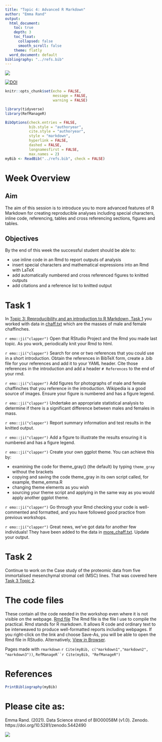 ```yaml
---
title: "Topic 4: Advanced R Markdown"
author: "Emma Rand"
output:
  html_document:
    toc: true
    depth: 3
    toc_float:
      collapsed: false
      smooth_scroll: false
    theme: flatly
  word_document: default
bibliography: "../refs.bib"
---
```



![](../pics/58M.png)

[![DOI](https://zenodo.org/badge/DOI/10.5281/zenodo.5442490.svg)](https://doi.org/10.5281/zenodo.5442490)

```r
knitr::opts_chunk$set(echo = FALSE,
                      message = FALSE,
                      warning = FALSE)
```

```r
library(tidyverse)
library(RefManageR)
```


```r
BibOptions(check.entries = FALSE,
           bib.style = "authoryear",
           cite.style = "authoryear",
           style = "markdown",
           hyperlink = FALSE,
           dashed = FALSE,
           longnamesfirst = FALSE,
           max.names = 2)
myBib <- ReadBib("../refs.bib", check = FALSE)
```


# Week Overview

## Aim
The aim of this session is to introduce you to more advanced features of R Markdown for creating reproducible analyses including special characters, inline code, referencing, tables and cross referencing sections, figures and tables.

## Objectives
By the end of this week the successful student should be able to:

-  use inline code in an Rmd to report outputs of analysis
-  insert special characters and mathematical expressions into an Rmd with LaTeX
-  add automatically numbered and cross referenced figures to knitted outputs
-  add citations and a reference list to knitted output


# Task 1

In [Topic 3: Reproducibility and an introduction to R Markdown, Task 1 ](03_repro_and_intro_to_rmarkdown.html#Task_1) you worked with data in [chaff.txt](../data-raw/chaff.txt) which are the masses of male and female chaffinches.

`r emo::ji("clapper")` Open that RStudio Project and the Rmd you made last topic. As you work, periodically knit your Rmd to html. 

`r emo::ji("clapper")` Search for one or two references that you could use in a short introduction. Obtain the references in BibTeX form, create a .bib file for your references and add it to your YAML header. Cite those references in the introduction and add a header `# References` to the end of your rmd.

`r emo::ji("clapper")` Add figures for photographs of male and female chaffinches that you reference in the introduction. Wikipedia is a good source of images. Ensure your figure is numbered and has a figure legend.

`r emo::ji("clapper")`  Undertake an appropriate statistical analysis to determine if there is a significant difference between males and females in mass.

`r emo::ji("clapper")` Report summary information and test results in the knitted output.

`r emo::ji("clapper")`  Add a figure to illustrate the results ensuring it is numbered and has a figure legend.

`r emo::ji("clapper")` Create your own ggplot theme. You can achieve this by:

-  examining the code for theme_gray() (the default) by typing `theme_gray` without the brackets  
-  copying and saving the code theme_gray in its own script called, for example, theme_emma.R  
-  changing theme elements as you wish  
-  sourcing your theme script and applying in the same way as you would apply another ggplot theme. 

`r emo::ji("clapper")` Go through your Rmd checking your code is well-commented and formatted, and you have followed good practice from previous workshops.

`r emo::ji("clapper")` Great news, we've got data for another few individuals! They have been added to the data in [more_chaff.txt](../data-raw/more_chaff.txt). Update your output.

# Task 2
Continue to work on the Case study of the proteomic data from five immortalised mesenchymal stromal cell (MSC) lines.  That was covered here [Task 3 Topic 2](02_tidying_data.html#Task_3).


# The code files
These contain all the code needed in the workshop even where it is not visible on the webpage.
[Rmd file](04_advanced_rmarkdown.Rmd) The Rmd file is the file I use to compile the practical. Rmd stands for R markdown. It allows R code and ordinary text to be interweaved to produce well-formatted reports including webpages. If you right-click on the link and choose Save-As, you will be able to open the Rmd file in RStudio. Alternatively, [View in Browser](https://github.com/3mmaRand/BIO00058M-Data-science-2020/blob/master/workshops/04_advanced_rmarkdown.Rmd).


Pages made with `rmarkdown` `r Cite(myBib, c("markdown1","markdown2", "markdown3"))`, `RefManageR``r Cite(myBib, "RefManageR")` 


# References 

```r
PrintBibliography(myBib)  
```

# Please cite as:

Emma Rand. (2021). Data Science strand of BIO00058M (v1.0). Zenodo. https://doi.org/10.5281/zenodo.5442490

![](../pics/58Mend.png)